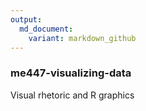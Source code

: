 ```yaml
---
output:
  md_document:
    variant: markdown_github
---
```


### me447-visualizing-data
Visual rhetoric and R graphics
